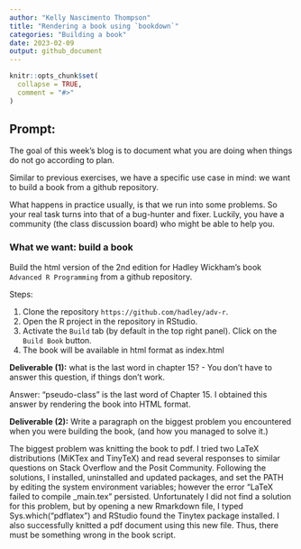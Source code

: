 ```yaml
---
author: "Kelly Nascimento Thompson"
title: "Rendering a book using `bookdown`"
categories: "Building a book"
date: 2023-02-09
output: github_document
---
```


<!-- README.md is generated from README.Rmd. Please edit that file -->

```r
knitr::opts_chunk$set(
  collapse = TRUE,
  comment = "#>"
)
```

## Prompt:


The goal of this  week's blog is to document what you are doing when things do not go according to plan. 

Similar to previous exercises, we have a specific use case in mind: we want to build a book from a github repository. 

What happens in practice usually, is that we run into some problems. 
So your real task turns into that of a bug-hunter and fixer. Luckily, you have a community (the class discussion board) who might be able to help you. 



### What we want: build a book

Build the html version of the 2nd edition for Hadley Wickham's book `Advanced R Programming` from a github repository.

Steps:

1. Clone the repository `https://github.com/hadley/adv-r`.
2. Open the R project in the repository in RStudio.
3. Activate the `Build` tab (by default in the top right panel). Click on the `Build Book` button.
4. The book will be available in html format as index.html

**Deliverable (1):** what is the last word in chapter 15? - You don't have to answer this question, if things don't work. 

Answer: "pseudo-class" is the last word of Chapter 15. I obtained this answer by rendering the book into HTML format.


**Deliverable (2):** Write a paragraph on the biggest problem you encountered when you were building the book, (and how you managed to solve it.)

The biggest problem was knitting the book to pdf. I tried two LaTeX distributions (MiKTex and TinyTeX) and read several responses to similar questions on Stack Overflow and the Posit Community. Following the solutions, I installed, uninstalled and updated packages, and set the PATH by editing the system environment variables; however the error "LaTeX failed to compile _main.tex" persisted. Unfortunately I did not find a solution for this problem, but by opening a new Rmarkdown file, I typed Sys.which("pdflatex") and RStudio found the Tinytex package installed. I also successfully knitted a pdf document using this new file. Thus, there must be something wrong in the book script.



